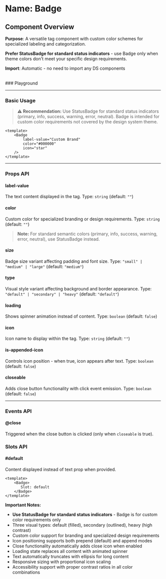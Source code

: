 
<Meta of={Badge} />

# Name: Badge
## Component Overview

**Purpose**: A versatile tag component with custom color schemes for specialized labeling and categorization.

**Prefer StatusBadge for standard status indicators** - use Badge only when theme colors don't meet your specific design requirements.

**Import**: Automatic - no need to import any DS components

<br />
### Playground

<Canvas of={Badge.Primary} />
<Controls />

---

### Basic Usage

> **⚠️ Recommendation:** Use StatusBadge for standard status indicators (primary, info, success, warning, error, neutral). Badge is intended for custom color requirements not covered by the design system theme.

```vue
<template>
    <Badge 
        label-value="Custom Brand"
        color="#000000"
        icon="star"
    />
</template>
```

<Canvas sourceState="none" of={Badge.Primary} />

---

### Props API

#### label-value
The text content displayed in the tag. Type: `string` (default: `""`)

#### color
Custom color for specialized branding or design requirements. Type: `string` (default: `""`)

> **Note:** For standard semantic colors (primary, info, success, warning, error, neutral), use StatusBadge instead.

#### size
Badge size variant affecting padding and font size. Type: `"small" | "medium" | "large"` (default: `"medium"`)

<Canvas sourceState="none" of={Badge.Sizes} />

#### type
Visual style variant affecting background and border appearance. Type: `"default" | "secondary" | "heavy"` (default: `"default"`)

<Canvas sourceState="none" of={Badge.Types} />

#### loading
Shows spinner animation instead of content. Type: `boolean` (default: `false`)

<Canvas sourceState="none" of={Badge.Loading} />

#### icon
Icon name to display within the tag. Type: `string` (default: `""`)

<Canvas sourceState="none" of={Badge.WithIcon} />

#### is-appended-icon
Controls icon position - when true, icon appears after text. Type: `boolean` (default: `false`)

<Canvas sourceState="none" of={Badge.IsAppendedIcon} />

#### closeable
Adds close button functionality with click event emission. Type: `boolean` (default: `false`)

<Canvas sourceState="none" of={Badge.Closeable} />

---

### Events API

#### @close
Triggered when the close button is clicked (only when `closeable` is true).

### Slots API

#### #default
Content displayed instead of text prop when provided.

```vue
<template>
    <Badge>
       Slot: default
    </Badge>
</template>
```

**Important Notes:**
- **Use StatusBadge for standard status indicators** - Badge is for custom color requirements only
- Three visual types: default (filled), secondary (outlined), heavy (high contrast)
- Custom color support for branding and specialized design requirements
- Icon positioning supports both prepend (default) and append modes
- Close functionality automatically adds close icon when enabled
- Loading state replaces all content with animated spinner
- Text automatically truncates with ellipsis for long content
- Responsive sizing with proportional icon scaling
- Accessibility support with proper contrast ratios in all color combinations